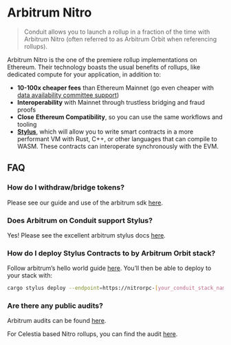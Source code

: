 # Arbitrum Nitro

> Conduit allows you to launch a rollup in a fraction of the time with Arbitrum Nitro (often referred to as Arbitrum Orbit when referencing rollups).

Arbitrum Nitro is the one of the premiere rollup implementations on Ethereum. Their technology boasts the usual benefits of rollups, like dedicated compute for your application, in addition to:

- **10-100x cheaper fees** than Ethereum Mainnet (go even cheaper with [data availability committee support](https://docs.arbitrum.io/inside-anytrust))
- **Interoperability** with Mainnet through trustless bridging and fraud proofs
- **Close** **Ethereum Compatibility**, so you can use the same workflows and tooling
- **[Stylus](https://medium.com/offchainlabs/hello-stylus-6b18fecc3a22)**, which will allow you to write smart contracts in a more performant VM with Rust, C++, or other languages that can compile to WASM. These contracts can interoperate synchronously with the EVM.

## FAQ

### How do I withdraw/bridge tokens?

Please see our guide and use of the arbitrum sdk [here](https://github.com/conduitxyz/arbitrum-tutorial).

### Does Arbitrum on Conduit support Stylus?

Yes! Please see the excellent arbitrum stylus docs [here](https://docs.arbitrum.io/stylus/stylus-gentle-introduction).

### How do I deploy Stylus Contracts to by Arbitrum Orbit stack?

Follow arbitrum’s hello world guide [here](https://github.com/OffchainLabs/stylus-hello-world). You’ll then be able to deploy to your stack with:

```bash copy
cargo stylus deploy --endpoint=https://nitrorpc-[your_conduit_stack_name-here].t.conduit.xyz --private-key=[your_private_key_here]
```

### Are there any public audits?

Arbitrum audits can be found [here](https://docs.arbitrum.io/audit-reports).

For Celestia based Nitro rollups, you can find the audit [here](https://github.com/celestiaorg/nitro/blob/celestia-v2.3.3/audits/celestia/arbitrum_nitro_celestia_audit_report.pdf).
